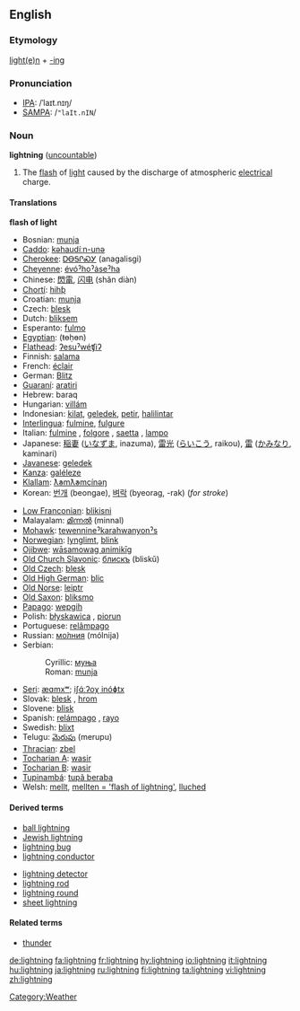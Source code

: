 ==English==
===Etymology===
[[lighten|light(e)n]] + [[-ing]]
===Pronunciation===
*[[IPA]]: /ˈlaɪt.nɪŋ/
*[[SAMPA]]: /<tt>"laIt.nIN</tt>/

=== Noun ===
'''lightning''' ([[uncountable]])

# The [[flash]] of [[light]] caused by the discharge of atmospheric [[electrical]] charge.

==== Translations ====
'''flash of light'''
{{top}}
*Bosnian: [[munja#Bosnian|munja]] {{f}}
*[[Caddo]]: [[kǝhaudíːn-unǝ]]
*[[Cherokee]]: [[ᎠᎾᎦᎵᏍᎩ]] (anagalisgi)
*[[Cheyenne]]: [[évóˀhoˀȧseˀha]]
*Chinese: [[閃電]], [[闪电]] (shǎn diàn)
*[[Chortí]]: [[hihƥ]]
*Croatian: [[munja]] {{f}}
*Czech: [[blesk]] {{m}}
*Dutch: [[bliksem]] {{m}}
*Esperanto: [[fulmo]]
*[[Egyptian]]: (ŧɵḥɵn)
*[[Flathead]]: [[ʔesuˀwéʧiʔ]]
*Finnish: [[salama]]
*French: [[éclair]] {{m}}
*German: [[Blitz]] {{m}}
*[[Guaraní]]: [[aratiri]]
*Hebrew: baraq
*Hungarian: [[villám]]
*Indonesian: [[kilat]], [[geledek]], [[petir]], [[halilintar]]
*[[Interlingua]]: [[fulmine]], [[fulgure]]
*Italian: [[fulmine]] {{m}}, [[folgore]] {{m}}, [[saetta]] {{f}}, [[lampo]] {{m}}
*Japanese: [[稲妻]] ([[いなずま]], inazuma), [[雷光]] ([[らいこう]], raikou), [[雷]] ([[かみなり]], kaminari)
*[[Javanese]]: [[geledek]]
*[[Kanza]]: [[galéleze]]
*[[Klallam]]: [[ƛ̕əmƛ̕əmcínəŋ]]
*Korean: [[번개]] (beongae), [[벼락]] (byeorag, -rak) (''for stroke'') 
{{mid}}
*[[Low Franconian]]: [[blikisni]]
*Malayalam: [[മിന്നല്‍]] (minnal)
*[[Mohawk]]: [[tewennineˀkarahwanyonˀs]]
*[[Norwegian]]: [[lynglimt]], [[blink]]
*[[Ojibwe]]: [[wāsamowag animikīg]]
*[[Old Church Slavonic]]: [[блискъ]] (bliskŭ) {{m}}
*[[Old Czech]]: [[blesk]] {{m}}
*[[Old High German]]: [[blic]]
*[[Old Norse]]: [[leiptr]]
*[[Old Saxon]]: [[bliksmo]]
*[[Papago]]: [[wepgih]]
*Polish: [[błyskawica]] {{f}}, [[piorun]] {{m}}
*Portuguese: [[relâmpago]] {{m}}
*Russian: [[молния|мо́лния]] (mólnija) {{f}}
*Serbian:
*:Cyrillic: [[муња#Serbian|муња]] {{f}}
*:Roman: [[munja#Serbian|munja]] {{f}}
*[[Seri]]: [[æɑmxʷ]]; [[iʃɑ́ːʔoχ inóɸtx]]
*Slovak: [[blesk]] {{m}}, [[hrom]] {{m}}
*Slovene: [[blisk]] {{m}}
*Spanish: [[relámpago]] {{m}}, [[rayo]] {{m}}
*Swedish: [[blixt]]
*Telugu: [[మెరుపు]] (merupu)
*[[Thracian]]: [[zbel]]
*[[Tocharian A]]: [[wasir]]
*[[Tocharian B]]: [[wasir]]
*[[Tupinambá]]: [[tupã beraba]]
*Welsh: [[mellt]], [[mellten = 'flash of lightning']], [[lluched]]
{{bottom}}

====Derived terms====
{{top}}
*[[ball lightning]]
*[[Jewish lightning]]
*[[lightning bug]]
*[[lightning conductor]]
{{mid}}
*[[lightning detector]]
*[[lightning rod]]
*[[lightning round]]
*[[sheet lightning]]
{{bottom}}

====Related terms====

*[[thunder]]

[[Category:Weather]]

[[de:lightning]]
[[fa:lightning]]
[[fr:lightning]]
[[hy:lightning]]
[[io:lightning]]
[[it:lightning]]
[[hu:lightning]]
[[ja:lightning]]
[[ru:lightning]]
[[fi:lightning]]
[[ta:lightning]]
[[vi:lightning]]
[[zh:lightning]]